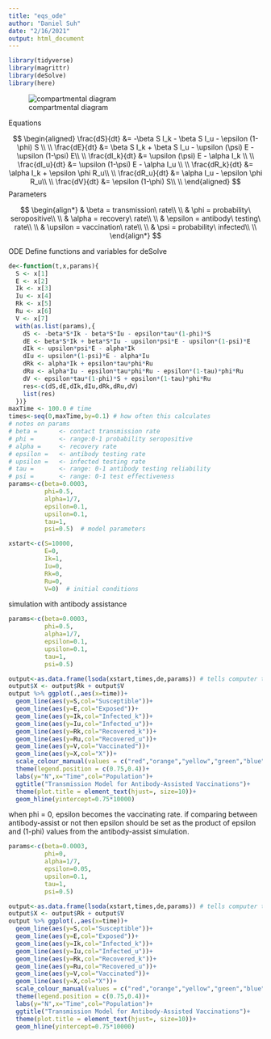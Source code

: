 ```yaml
---
title: "eqs_ode"
author: "Daniel Suh"
date: "2/16/2021"
output: html_document
---
```


```r
library(tidyverse)
library(magrittr)
library(deSolve)
library(here)
```

![compartmental diagram](concept.png)

Equations

$$
\begin{aligned}
 \frac{dS}{dt} &= -\beta S I_k - \beta S I_u - \epsilon (1-\phi) S \\ \\
 \frac{dE}{dt} &=  \beta S I_k + \beta S I_u - \upsilon (\psi) E - \upsilon (1-\psi) E\\ \\
 \frac{dI_k}{dt} &= \upsilon (\psi) E - \alpha I_k \\ \\
 \frac{dI_u}{dt} &= \upsilon (1-\psi) E - \alpha I_u \\ \\
 \frac{dR_k}{dt} &= \alpha I_k + \epsilon \phi R_u\\ \\
 \frac{dR_u}{dt} &= \alpha I_u - \epsilon \phi R_u\\ \\
 \frac{dV}{dt} &= \epsilon (1-\phi) S\\ \\
\end{aligned}
$$
Parameters

$$
\begin{align*}
 & \beta = transmission\ rate\\ \\ 
 & \phi = probability\ seropositive\\ \\ 
 & \alpha = recovery\ rate\\ \\
 & \epsilon = antibody\ testing\ rate\\ \\
 & \upsilon = vaccination\ rate\\ \\
 & \psi = probability\ infected\\ \\
\end{align*}
$$

ODE
Define functions and variables for deSolve
```r
de<-function(t,x,params){
  S <- x[1]
  E <- x[2]
  Ik <- x[3]
  Iu <- x[4]
  Rk <- x[5]
  Ru <- x[6]
  V <- x[7]
  with(as.list(params),{
    dS <- -beta*S*Ik - beta*S*Iu - epsilon*tau*(1-phi)*S
    dE <- beta*S*Ik + beta*S*Iu - upsilon*psi*E - upsilon*(1-psi)*E
    dIk <- upsilon*psi*E - alpha*Ik
    dIu <- upsilon*(1-psi)*E - alpha*Iu
    dRk <- alpha*Ik + epsilon*tau*phi*Ru
    dRu <- alpha*Iu - epsilon*tau*phi*Ru - epsilon*(1-tau)*phi*Ru
    dV <- epsilon*tau*(1-phi)*S + epsilon*(1-tau)*phi*Ru
    res<-c(dS,dE,dIk,dIu,dRk,dRu,dV)
    list(res)
  })}
maxTime <- 100.0 # time
times<-seq(0,maxTime,by=0.1) # how often this calculates
# notes on params
# beta =      <- contact transmission rate
# phi =       <- range:0-1 probability seropositive
# alpha =     <- recovery rate
# epsilon =   <- antibody testing rate
# upsilon =   <- infected testing rate
# tau =       <- range: 0-1 antibody testing reliability
# psi =       <- range: 0-1 test effectiveness
params<-c(beta=0.0003,
          phi=0.5,
          alpha=1/7,
          epsilon=0.1,
          upsilon=0.1,
          tau=1,
          psi=0.5)  # model parameters

xstart<-c(S=10000,
          E=0,
          Ik=1,
          Iu=0,
          Rk=0,
          Ru=0,
          V=0)  # initial conditions
```

simulation with antibody assistance
```r
params<-c(beta=0.0003,
          phi=0.5,
          alpha=1/7,
          epsilon=0.1, 
          upsilon=0.1,
          tau=1,
          psi=0.5)

output<-as.data.frame(lsoda(xstart,times,de,params)) # tells computer to solve (integrate) equations
output$X <- output$Rk + output$V
output %>% ggplot(.,aes(x=time))+
  geom_line(aes(y=S,col="Susceptible"))+
  geom_line(aes(y=E,col="Exposed"))+
  geom_line(aes(y=Ik,col="Infected_k"))+
  geom_line(aes(y=Iu,col="Infected_u"))+
  geom_line(aes(y=Rk,col="Recovered_k"))+
  geom_line(aes(y=Ru,col="Recovered_u"))+
  geom_line(aes(y=V,col="Vaccinated"))+
  geom_line(aes(y=X,col="X"))+
  scale_colour_manual(values = c("red","orange","yellow","green","blue","purple","gray","black"))+
  theme(legend.position = c(0.75,0.4))+
  labs(y="N",x="Time",col="Population")+
  ggtitle("Transmission Model for Antibody-Assisted Vaccinations")+
  theme(plot.title = element_text(hjust=, size=10))+
  geom_hline(yintercept=0.75*10000)
```

when phi = 0, epsilon becomes the vaccinating rate. if comparing between antibody-assist or not then epsilon should be set as the product of epsilon and (1-phi) values from the antibody-assist simulation. 
```r
params<-c(beta=0.0003,
          phi=0,
          alpha=1/7,
          epsilon=0.05,
          upsilon=0.1,
          tau=1,
          psi=0.5)

output<-as.data.frame(lsoda(xstart,times,de,params)) # tells computer to solve (integrate) equations
output$X <- output$Rk + output$V
output %>% ggplot(.,aes(x=time))+
  geom_line(aes(y=S,col="Susceptible"))+
  geom_line(aes(y=E,col="Exposed"))+
  geom_line(aes(y=Ik,col="Infected_k"))+
  geom_line(aes(y=Iu,col="Infected_u"))+
  geom_line(aes(y=Rk,col="Recovered_k"))+
  geom_line(aes(y=Ru,col="Recovered_u"))+
  geom_line(aes(y=V,col="Vaccinated"))+
  geom_line(aes(y=X,col="X"))+
  scale_colour_manual(values = c("red","orange","yellow","green","blue","purple","gray","black"))+
  theme(legend.position = c(0.75,0.4))+
  labs(y="N",x="Time",col="Population")+
  ggtitle("Transmission Model for Antibody-Assisted Vaccinations")+
  theme(plot.title = element_text(hjust=, size=10))+
  geom_hline(yintercept=0.75*10000)
```
